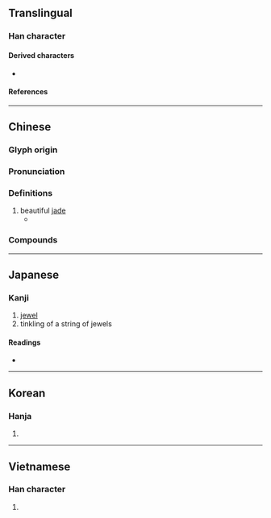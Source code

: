 {{also|玪}}
{{character info/new}}
==Translingual==

===Han character===
{{Han char|rn=96|rad=玉|as=08|sn=12|four=14190|canj=MGDD|ids=⿰𤣩林}}

====Derived characters====
* {{l|mul|[[𬰋]]}}

====References====
{{Han ref|kx=0735.090|dkj=21077|dj=1147.070|hdz=21120.080|uh=7433}}

----

==Chinese==
{{zh-forms}}

===Glyph origin===
{{Han etym}}

===Pronunciation===
{{zh-pron
|m=lín
|c=lam4
|h=pfs=
|md=
|mn=lîm
|mn-t=lim5
|w=
|mc=y
|oc=y
|cat=n
}}

===Definitions===
{{zh-hanzi}}

# beautiful [[jade]]
#* {{zh-x|《^禹貢》 曰：「璆琳 琅玕」 者，此 則 土地 所 生 真 玉珠 也。|Among the "Tribute of Yǔ" are mentioned '''jade''' and white corals. These were the produce of earth and genuine precious stones and pearls.|ref=Lunheng}}

===Compounds===
{{zh-der|天祿琳琅|凱薩琳|琳瑯滿目|琳宮梵宇|琳琅滿目|琳宮|璆琳|琳瑯|卡羅琳}}

----

==Japanese==

===Kanji===
{{ja-kanji|grade=|rs=玉08}}

# [[jewel]]
# tinkling of a string of jewels

====Readings====
* {{ja-readings
|goon=りん
|kanon=りん
|kun=
|nanori=
}}

----

==Korean==

===Hanja===
{{ko-hanja|hangeul=[[림]]>[[임]]|eumhun=|rv=rim>im|mr=rim>im|y=lim>im}}

# {{rfdef|ko|sort=玉08}}

----

==Vietnamese==

===Han character===
{{vi-hantu|[[lâm]], [[lam]]|rs=玉08}}

# {{rfdef|vi|sort=玉08}}